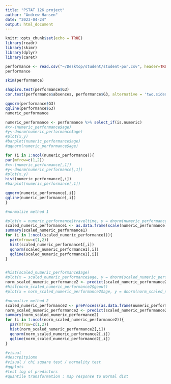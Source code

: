 ```yaml
---
title: "PSTAT 126 project"
author: "Andrew Hansen"
date: "2023-04-24"
output: html_document
---
```


```r
knitr::opts_chunk$set(echo = TRUE)
library(readr)
library(skimr)
library(dplyr)
library(caret)
```

```r
performance <- read.csv("~/Desktop/student/student-por.csv", header=TRUE, stringsAsFactors=FALSE, sep=';')
performance
```
```r
skim(performance)
```
```r
shapiro.test(performance$G3)
cor.test(performance$absences, performance$G3, alternative = 'two.sided', method='pearson')
```

```r
qqnorm(performance$G3)
qqline(performance$G3)
numeric_performance
```
```r
numeric_performance <- performance %>% select_if(is.numeric)
#x<-(numeric_performance$age)
#y<-dnorm(numeric_performance$age)
#plot(x,y)
#barplot(numeric_performance$age)
#qqnorm(numeric_performance$age)

for (i in 1:ncol(numeric_performance)){
par(mfrow=c(1,2))
#x<-(numeric_performance[,1])
#y<-dnorm(numeric_performance[,1])
#plot(x,y)
hist(numeric_performance[,i])
#barplot(numeric_performance[,1])

qqnorm(numeric_performance[,i])
qqline(numeric_performance[,i])
}


```
```r
#normalize method 1

#plot(x = numeric_performance$traveltime, y = dnorm(numeric_performance$traveltime), type="l", bty="n")
scaled_numeric_performance1 <- as.data.frame(scale(numeric_performance))
summary(scaled_numeric_performance1)
for (i in 1:ncol(scaled_numeric_performance1)){
  par(mfrow=c(1,2))
  hist(scaled_numeric_performance1[,i])
  qqnorm(scaled_numeric_performance1[,i])
  qqline(scaled_numeric_performance1[,i])
}


#hist(scaled_numeric_performance$age)
#plot(x = scaled_numeric_performance$age, y = dnorm(scaled_numeric_performance$age))
norm_scaled_numeric_performance2 <- predict(scaled_numeric_performance2, as.data.frame(numeric_performance))
#hist(norm_scaled_numeric_performance2$goout)
#plot(x = norm_scaled_numeric_performance2$age, y = dnorm(norm_scaled_numeric_performance2$age))
```
```r
#normalize method 2
scaled_numeric_performance2 <- preProcess(as.data.frame(numeric_performance), method=c('range'))
norm_scaled_numeric_performance2 <- predict(scaled_numeric_performance2, as.data.frame(numeric_performance))
summary(norm_scaled_numeric_performance2)
for (i in 1:ncol(norm_scaled_numeric_performance2)){
  par(mfrow=c(1,2))
  hist(norm_scaled_numeric_performance2[,i])
  qqnorm(norm_scaled_numeric_performance2[,i])
  qqline(norm_scaled_numeric_performance2[,i])
}


```

```r
#visual
#descrpitpiomn
#visual / chi square test / normality test
#qqplots
#test log of predictors
#quantile transformation : map response to Normal dist 
```

